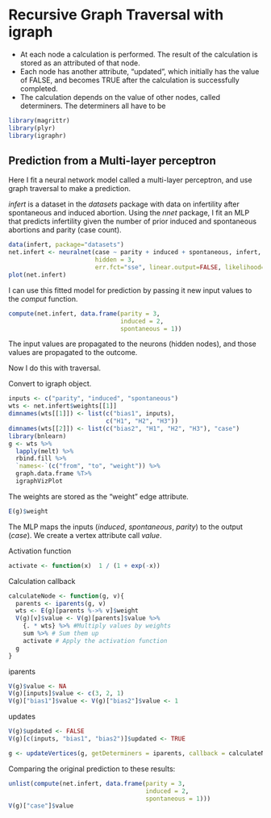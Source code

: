 <!--
  %\VignetteIndexEntry{More igraph visualization with igraphr}
  %\VignetteEngine{knitr::rmarkdown}
  \usepackage[utf8]{inputenc}
-->



# Recursive Graph Traversal with igraph 



* At each node a calculation is performed.  The result of the calculation is stored as an attributed of that node.
* Each node has another attribute, "updated", which initially has the value of FALSE, and becomes TRUE after the calculation is successfully completed.
* The calculation depends on the value of other nodes, called determiners.  The determiners all have to be 


```r
library(magrittr)
library(plyr)
library(igraphr)
```
## Prediction from a Multi-layer perceptron

Here I fit a neural network model called a multi-layer perceptron, and use graph traversal to make a prediction.

*infert* is a dataset in the *datasets* package with data on infertility after spontaneous and induced abortion.  Using the *nnet* package, I fit an MLP that predicts infertility given the number of prior induced and spontaneous abortions and parity (case count).

```r
data(infert, package="datasets")
net.infert <- neuralnet(case ~ parity + induced + spontaneous, infert,
                        hidden = 3,
                        err.fct="sse", linear.output=FALSE, likelihood=TRUE)
plot(net.infert)
```

I can use this fitted model for prediction by passing it new input values to the *comput* function.

```r
compute(net.infert, data.frame(parity = 3, 
                               induced = 2, 
                               spontaneous = 1))
```

The input values are propagated to the neurons (hidden nodes), and those values are propagated to the outcome.

Now I do this with traversal.

Convert to igraph object.

```r
inputs <- c("parity", "induced", "spontaneous")
wts <- net.infert$weights[[1]]
dimnames(wts[[1]]) <- list(c("bias1", inputs),
                           c("H1", "H2", "H3"))
dimnames(wts[[2]]) <- list(c("bias2", "H1", "H2", "H3"), "case")
library(bnlearn)
g <- wts %>%
  lapply(melt) %>%
  rbind.fill %>%
  `names<-`(c("from", "to", "weight")) %>%
  graph.data.frame %T>%
  igraphVizPlot
```

The weights are stored as the "weight" edge attribute.

```r
E(g)$weight
```

The MLP maps the inputs (*induced*, *spontaneous*, *parity*) to the output (*case*).  We create a vertex attribute call *value*.     

Activation function
```r
activate <- function(x)  1 / (1 + exp(-x))
```

Calculation callback

```r
calculateNode <- function(g, v){
  parents <- iparents(g, v)
  wts <- E(g)[parents %->% v]$weight
  V(g)[v]$value <- V(g)[parents]$value %>%
    {. * wts} %>% #Multiply values by weights
    sum %>% # Sum them up
    activate # Apply the activation function
  g
}
```

iparents

```r

V(g)$value <- NA
V(g)[inputs]$value <- c(3, 2, 1)
V(g)["bias1"]$value <- V(g)["bias2"]$value <- 1
```

updates

```r
V(g)$updated <- FALSE
V(g)[c(inputs, "bias1", "bias2")]$updated <- TRUE
```


```r
g <- updateVertices(g, getDeterminers = iparents, callback = calculateNode)
```

Comparing the original prediction to these results:
```r
unlist(compute(net.infert, data.frame(parity = 3,
                                      induced = 2, 
                                      spontaneous = 1)))
V(g)["case"]$value
```